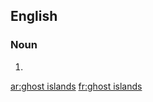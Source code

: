 ==English==

===Noun===
{{head|en}}

# {{plural of|ghost island}}

[[ar:ghost islands]]
[[fr:ghost islands]]